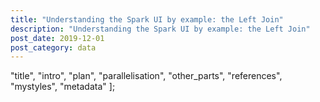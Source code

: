 ```yaml
---
title: "Understanding the Spark UI by example: the Left Join"
description: "Understanding the Spark UI by example: the Left Join"
post_date: 2019-12-01
post_category: data
---
```




  "title",
  "intro",
  "plan",
  "parallelisation",
  "other_parts",
  "references",
  "mystyles",
  "metadata"
];

<ObservableNotebook notebook={notebook} cells={output_order} />
